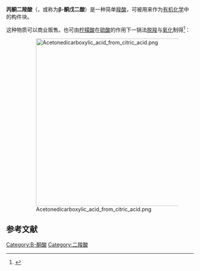 {{chembox
| verifiedrevid = 443365159
|  Reference = <ref>[https://www.sigmaaldrich.com/US/en/product/aldrich/165115 1,3-Acetonedicarboxylic acid] at [[Sigma-Aldrich|Sigma-Aldrich]]</ref>
|  ImageFile = Acetonedicarboxylic acid.png
|  ImageSize = 180px
|  ImageName = Skeletal formula
|  ImageFile1 = Acetonedicarboxylic-acid-3D-balls.png
|  ImageSize1 = 210px
|  ImageName1 = Ball-and-stick model
|  IUPACName = 3-酮戊二酸
|  OtherNames = 1,3-丙酮二羧酸；3-酮戊二酸；β-酮戊二酸
|Section1={{Chembox Identifiers
|  ChemSpiderID_Ref = {{chemspidercite|correct|chemspider}}
| ChemSpiderID = 61623
| InChI1 = 1/C5H6O5/c6-3(1-4(7)8)2-5(9)10/h1-2H2,(H,7,8)(H,9,10)
| InChIKey1 = OXTNCQMOKLOUAM-UHFFFAOYAR
| SMILES1 = O=C(O)CC(=O)CC(=O)O
| CASNo=
|  PubChem=68328
|  StdInChI_Ref = {{stdinchicite|correct|chemspider}}
| StdInChI = 1S/C5H6O5/c6-3(1-4(7)8)2-5(9)10/h1-2H2,(H,7,8)(H,9,10)
| StdInChIKey_Ref = {{stdinchicite|correct|chemspider}}
| StdInChIKey = OXTNCQMOKLOUAM-UHFFFAOYSA-N
| SMILES=C(C(=O)CC(=O)O)C(=O)O
|  EINECS = 208-797-9
  }}
|Section2={{Chembox Properties
|  Formula=C<sub>5</sub>H<sub>6</sub>O<sub>5</sub>
|  MolarMass=146.09814 g/mol
|  Appearance=
|  Density=1,499 g/cm<sup>3</sup>
|  MeltingPt=133 °C (dec.)
|  BoilingPt=408,4 °C (760mm Hg)
|  Solubility=
  }}
|Section3={{Chembox Hazards
|  MainHazards=
|  FlashPt=214,9 °C
|  Autoignition=
  }}
}}
'''丙酮二羧酸'''（{{lang-en|Acetonedicarboxylic acid}}，或称为'''β-酮戊二酸'''）是一种简单[[羧酸|羧酸]]，可被用来作为[[有机化学|有机化学]]中的构件块。

这种物质可以商业贩售。也可由[[柠檬酸|柠檬酸]]在[[硫酸|硫酸]]的作用下一锅法[[脱羧|脱羧]]与[[氧化|氧化]]制得<ref>{{OrgSynth | author = Roger Adams, H. M. Chiles, and C. F. Rassweiler | title = Acetonedicarboxylic Acid | collvol = 1 | collvolpages = 10 | year = 1941 | prep = cv1p0010}}</ref>：

:[[Image:Acetonedicarboxylic_acid_from_citric_acid.png|450px]]

==参考文献==
<references/>

{{Organic-compound-stub}}

[[Category:Β-酮酸|Category:Β-酮酸]]
[[Category:二羧酸|Category:二羧酸]]